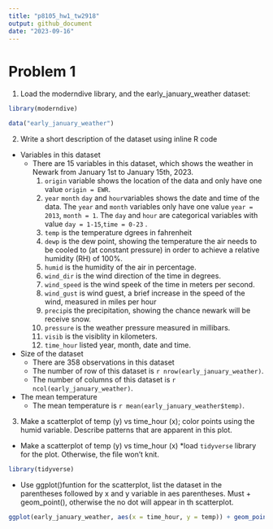 ```yaml
---
title: "p8105_hw1_tw2918"
output: github_document
date: "2023-09-16"
---
```


# Problem 1
1. Load the moderndive library, and the early_january_weather dataset:

```r
library(moderndive)
```

```r
data("early_january_weather")
```

2. Write a short description of the dataset using inline R code

* Variables in this dataset
  * There are 15 variables in this dataset, which shows the weather in Newark from January 1st to January 15th, 2023. 
    1. `origin` variable shows the location of the data and only have one value `origin = EWR`.
    2. `year` `month` `day` and `hour`variables shows the date and time of the data. The `year` and `month` variables only have one value `year = 2013`, `month = 1`. The `day` and `hour` are categorical variables with value `day = 1-15`,`time = 0-23` .
    3. `temp` is the temperature dgrees in fahrenheit
    4. `dewp` is the dew point, showing the temperature the air needs to be cooled to (at constant pressure) in order to achieve a relative humidity (RH) of 100%.
    5. `humid` is the humidity of the air in percentage.
    6. `wind_dir` is the wind direction of the time in degrees.
    7. `wind_speed` is the wind speek of the time in meters per second.
    8. `wind_gust` is wind guest,  a brief increase in the speed of the wind, measured in miles per hour
    9. `precip`is the precipitation, showing the chance newark will be receive snow.
    10. `pressure` is the weather pressure measured in millibars.
    11. `visib` is the visiblity in kilometers.
    12. `time_hour` listed year, month, date and time. 

* Size of the dataset
  * There are 358 observations in this dataset
  * The number of row of this dataset is `r nrow(early_january_weather)`.
  * The number of columns of this dataset is `r ncol(early_january_weather)`.

* The mean temperature
  * The mean temperature is `r mean(early_january_weather$temp)`.

3. Make a scatterplot of temp (y) vs time_hour (x); color points using the humid variable. Describe patterns that are apparent in this plot.

* Make a scatterplot of temp (y) vs time_hour (x)
  *load `tidyverse` library for the plot. Otherwise, the file won't knit.
```r
library(tidyverse)
```

  * Use ggplot()funtion for the scatterplot, list the dataset in the parentheses followed by x and y variable in aes parentheses. Must + geom_point(), otherwise the no dot will appear in th scatterplot. 
```r
ggplot(early_january_weather, aes(x = time_hour, y = temp)) + geom_point()
```



  